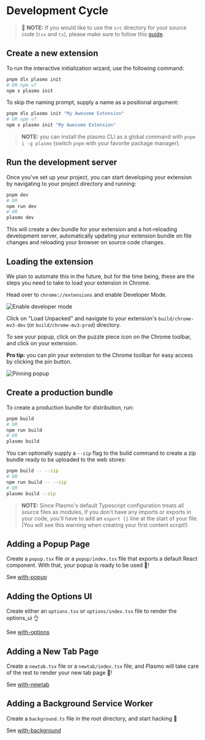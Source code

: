 # Development Cycle

> 📢 **NOTE:** If you would like to use the `src` directory for your source code (`tsx` and `ts`), please make sure to follow this [guide](/customization#using-src-directory-for-source-code).

## Create a new extension

To run the interactive initialization wizard, use the following command:

```sh
pnpm dlx plasmo init
# OR npm v7
npm x plasmo init
```

To skip the naming prompt, supply a name as a positional argument:

```sh
pnpm dlx plasmo init "My Awesome Extension"
# OR npm v7
npm x plasmo init "My Awesome Extension"
```

> **NOTE:** you can install the plasmo CLI as a global command with `pnpm i -g plasmo` (switch `pnpm` with your favorite package manager).

## Run the development server

Once you've set up your project, you can start developing your extension by navigating to your project directory and running:

```sh
pnpm dev
# OR
npm run dev
# OR
plasmo dev
```

This will create a dev bundle for your extension and a hot-reloading development server, automatically updating your extension bundle on file changes and reloading your browser on source code changes.

## Loading the extension

We plan to automate this in the future, but for the time being, these are the steps you need to take to load your extension in Chrome.

Head over to `chrome://extensions` and enable Developer Mode.

![Enable developer mode](/screenshots/developer_mode.png)

Click on "Load Unpacked" and navigate to your extension's `build/chrome-mv3-dev` (or `build/chrome-mv3-prod`) directory.

To see your popup, click on the puzzle piece icon on the Chrome toolbar, and click on your extension.

**Pro tip:** you can pin your extension to the Chrome toolbar for easy access by clicking the pin button.

![Pinning popup](/screenshots/popup_example.png)

## Create a production bundle

To create a production bundle for distribution, run:

```sh
pnpm build
# OR
npm run build
# OR
plasmo build
```

You can optionally supply a `--zip` flag to the build command to create a zip bundle ready to be uploaded to the web stores:

```sh
pnpm build -- --zip
# OR
npm run build -- --zip
# OR
plasmo build --zip
```

> **NOTE:** Since Plasmo's default Typescript configuration treats all source files as modules, if you don't have any imports or exports in your code, you'll have to add an `export {}` line at the start of your file. (You will see this warning when creating your first content script!)

## Adding a Popup Page

Create a `popup.tsx` file or a `popup/index.tsx` file that exports a default React component. With that, your popup is ready to be used 🚀!

See [with-popup](https://github.com/PlasmoHQ/examples/tree/main/with-popup)

## Adding the Options UI

Create either an `options.tsx` or `options/index.tsx` file to render the options_ui 👌

See [with-options](https://github.com/PlasmoHQ/examples/tree/main/with-options-ui)

## Adding a New Tab Page

Create a `newtab.tsx` file or a `newtab/index.tsx` file, and Plasmo will take care of the rest to render your new tab page 🤘!

See [with-newtab](https://github.com/PlasmoHQ/examples/tree/main/with-newtab)

## Adding a Background Service Worker

Create a `background.ts` file in the root directory, and start hacking 💪

See [with-background](https://github.com/PlasmoHQ/examples/tree/main/with-background)
